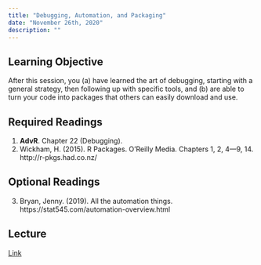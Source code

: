 ```yaml
---
title: "Debugging, Automation, and Packaging"
date: "November 26th, 2020"
description: ""
---
```


## Learning Objective

After this session, you (a) have learned the art of debugging, starting with a general strategy, then following up with specific tools, and (b) are able to turn your code into packages that others can easily download and use.

## Required Readings

1. **AdvR**. Chapter 22 (Debugging).
2. Wickham, H. (2015). R Packages. O’Reilly Media. Chapters 1, 2, 4—9, 14. http://r-pkgs.had.co.nz/

## Optional Readings 

3. Bryan, Jenny. (2019). All the automation things. https://stat545.com/automation-overview.html

## Lecture

[Link](https://moodle.hertie-school.org/course/index.php?categoryid=266)
